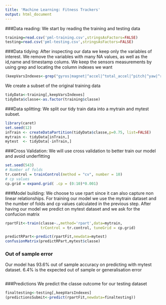 ```yaml
---
title: 'Machine Learning: Fitness Trackers'
output: html_document
---
```

###Data reading:
We start by reading the training and testing data
```r
training=read.csv('pml-training.csv',stringsAsFactors=FALSE)
testing=read.csv('pml-testing.csv',stringsAsFactors=FALSE)

```

###Data tidying:
After inspecting our data we keep only the variables of interest. We remove the variables with many NA values, as well as the id,name and timestamp colums. We keep the sensors measurements by using grep and locating the column indexes we want
```r
(keepVarsIndexes<-grep("gyros|magnet|^accel|^total_accel|^pitch|^yaw|^roll",names(training)))
```
We create a subset of the original training data
```r
tidyData<-training[,keepVarsIndexes]
tidyData$classe<-as.factor(training$classe)
```

###Data splitting:
We split our tidy train data into a mytrain and mytest subset.
```r
library(caret)
set.seed(12)
inTrain <- createDataPartition(tidyData$classe,p=0.75, list=FALSE)
mytrain <- tidyData[inTrain,]
mytest  <- tidyData[-inTrain,]
```

###Cross Validation:
We will use cross validation to better train our model and avoid underfitting
```r
set.seed(543)
# Number of folds
tr.control = trainControl(method = "cv", number = 10)
# cp values
cp.grid = expand.grid( .cp = (0:10)*0.001)
```

###Model building:
We choose to use rpart since it can also capture non linear relationships. For training our model we 
use the mytrain dataset and the number of folds and cp values calculated in the previous step. After having our model we predict on mytest dataset and we ask for the confucion matrix

```r
rpartFit<-train(classe~.,method='rpart',data=mytrain,
                trControl = tr.control, tuneGrid = cp.grid)

predictRPart<-predict(rpartFit,newdata=mytest)
confusionMatrix(predictRPart,mytest$classe)
```

### Out of sample error
Our model has 93.6% out of sample accuracy on predicting with mytest dataset. 6.4% is the expected out of sample or generalisation error



```r
```

###Predictions
We predict the classe outcome for our testing dataset
```r
finaltesting<-testing[,keepVarsIndexes]
(predictionsSubmit<-predict(rpartFit,newdata=finaltesting))
```

